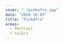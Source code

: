 ---
cover: "./pinkafro.jpg"
date: "2020-10-03"
title: "PinkAfro"
areas:
  - Portrait
  - Colors
---
